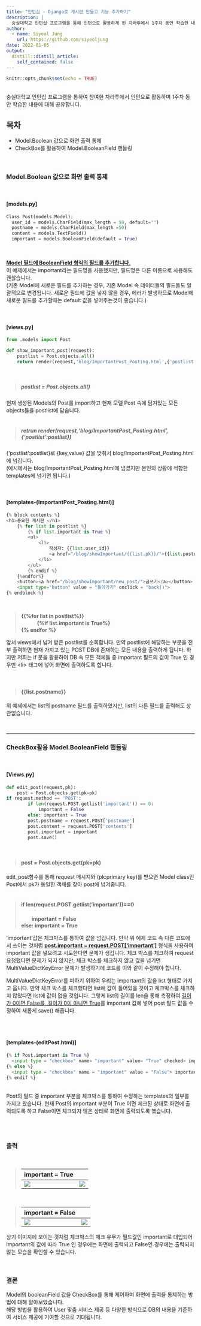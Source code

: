 ```yaml
---
title: "인턴십 - Django로 게시판 만들고 기능 추가하기"
description: |
  숭실대학교 인턴십 프로그램을 통해 인턴으로 활동하게 된 차라투에서 1주차 동안 학습한 내용에 대해 공유합니다.
author:
  - name: Siyeol Jung
    url: https://github.com/siyeoljung
date: 2022-01-05
output:
  distill::distill_article:
    self_contained: false
---
```



```r
knitr::opts_chunk$set(echo = TRUE)
```
<br>
숭실대학교 인턴십 프로그램을 통하여 참여한 차라투에서 인턴으로 활동하며 1주차 동안 학습한 내용에 대해 공유합니다.
<br>

## __목차__
  + Model.Boolean 값으로 화면 출력 통제   
  + CheckBox를 활용하여 Model.BooleanField 핸들링  
  
<br>

### __Model.Boolean 값으로 화면 출력 통제__  

<br>

#### **[models.py]**
``` python
Class Post(models.Model):
  user_id = models.CharField(max_length = 50, default="")
  postname = models.CharField(max_length =50)
  content = models.TextField()
  important = models.BooleanField(default = True)  
```
<br>

<u> **Model 필드에 BooleanField 형식의 필드를 추가합니다.**</u>  
이 예제에서는 important라는 필드명을 사용했지만, 필드명은 다른 이름으로 사용해도 괜찮습니다.   
(기존 Model에 새로운 필드를 추가하는 경우, 기존 Model 속 데이터들의 필드들도 일괄적으로 변경됩니다. 새로운 필드에 값을 넣지 않을 경우, 에러가 발생하므로 Model에 새로운 필드를 추가할때는 default 값을 넣어주는것이 좋습니다.)   
<br><br>


#### **[views.py]**
```python
from .models import Post

def show_important_post(request):
    postlist = Post.objects.all()
    return render(request,'blog/ImportantPost_Posting.html',{'postlist':postlist})
```  
<br>

>##### __postlist = Post.objects.all()__  

현재 생성된 Models의 Post를 import하고 현재 모델 Post 속에 담겨있는 모든 objects들을 postlist에 담습니다.
<br>
<br>

>##### __retrun render(request,'blog/ImportantPost_Posting.html',{'postlist':postlist})__  

{'postlist':postlist}로 {key,value} 값을 맞춰서 blog/ImportantPost_Posting.html에 넘깁니다.  
(예시에서는 blog/ImportantPost_Posting.html에 넘겼지만 본인의 상황에 적합한 templates에 넘기면 됩니다.)
<br>
<br>
<br>

#### **[templates-(ImportantPost_Posting.html)]**
```python
{% block contents %}
<h1>중요한 게시판 </h1>
    {% for list in postlist %}
        {% if list.important is True %}
        <ul>
            <li>
                작성자: {{list.user_id}} 
                <a href="/blog/showImportant/{{list.pk}}/">{{list.postname}}</a>
            </li>
        </ul>
        {% endif %}
    {%endfor%}
    <button><a href="/blog/showImportant/new_post/">글쓰기</a></button>
    <input type="button" value = "돌아가기" onclick = "back()">
{% endblock %}

```  
<br>

>__{{%for list in postlist%}}__  
　　　__{%if list.important is True%}__  
__{% endfor %}__

앞서 views에서 넘겨 받은 postlist를 순회합니다. 만약 postlist에 해당하는 부분을 전부 출력하면 현재 가지고 있는 POST DB에 존재하는 모든 내용을 출력하게 됩니다. 하지만 저희는 if 문을 활용하여 DB 속 모든 객체들 중 important 필드의 값이 True 인 경우만 \<li> 태그에 넣어 화면에 출력하도록 합니다.
<br>  
<br>

>#### __{{list.postname}}__

위 예제에서는 list의 postname 필드를 출력하였지만, list의 다른 필드를 출력해도 상관없습니다.

<br>

---

### __CheckBox활용 Model.BooleanField 핸들링__  

<br>

#### **[Views.py]**
```python
def edit_post(request,pk):
    post = Post.objects.get(pk=pk)
if request.method == 'POST':
        if len(request.POST.getlist('important')) == 0:
            important = False
        else: important = True
        post.postname = request.POST['postname']
        post.content = request.POST['contents']
        post.important = important
        post.save()

```  
<br>

>#### __post = Post.objects.get(pk=pk)__

edit_post함수를 통해 request 메시지와 (pk:primary key)를 받으면 Model class인 Post에서 pk가 동일한 객체를 찾아 post에 넘겨줍니다.
<br>
<br>


>#### __if len(request.POST.getlist('important'))==0__  
　　__important = False__  
__else: important = True__

'important'값은 체크박스를 통하여 값을 넘깁니다. 만약 위 예제 코드 속 다른 코드에서 쓰이는 것처럼 <u>__post.important = request.POST['important']__</u> 형식을 사용하여 important 값을 넣으려고 시도한다면 문제가 생깁니다. 체크 박스를 체크하여 request 요청했다면 문제가 되지 않지만, 체크 박스를 체크하지 않고 값을 넘기면 MultiValueDictKeyError 문제가 발생하기에 코드를 이와 같이 수정해야 합니다.

MultiValueDictKeyError를 피하기 위하여 우리는 important의 값을 list 형태로 가지고 옵니다. 만약 체크 박스를 체크했다면 list에 값이 들어있을 것이고 체크박스를 체크하지 않았다면 list에 값이 없을 것입니다. 그렇게 list의 길이를 len을 통해 측정하여 <u>길이가 0이면 False를, 길이가 0이 아니면 True</u>를 important 값에 넣어 post 필드 값을 수정하여 새롭게 save() 해줍니다.  

<br>
<br>

#### **[templates-(editPost.html)]**
```python
{% if Post.important is True %}
  <input type = "checkbox" name= "important" value= "True" checked> important <br>
{% else %}
  <input type = "checkbox" name = "important" value = "False"> important <br>
{% endif %}

```
<br>
Post의 필드 중 important 부분을 체크박스를 통하여 수정하는 templates의 일부를 가지고 왔습니다. 현재 Post의 important 부분이 True 이면 체크된 상태로 화면에 출력되도록 하고 False이면 체크되지 않은 상태로 화면에 출력되도록 했습니다.
<br>

<br>
<br>


### __출력__  

<br>


>
important = True    |   
---------------| -----------------
![](./ImportantAdmin.JPG)| ![](./ImportantAdminPosting.JPG)


<br>

>
important = False    |  
---------------| -----------------
![](./NotImportantAdmin.JPG)| ![](./NotImportantAdminPosting.JPG)


상기 이미지에 보이는 것처럼 체크박스의 체크 유무가 필드값인 important로 대입되어
important의 값에 따라 True 인 경우에는 화면에 출력되고 False인 경우에는 출력되지 않는 모습을 확인할 수 있습니다.  

<br>

### __결론__  
Model의 booleanField 값을 CheckBox를 통해 제어하며 화면에 출력을 통제하는 방법에 대해 알아보았습니다.  
해당 방법을 활용하여 User 맞춤 서비스 제공 등 다양한 방식으로 DB의 내용을 기준하여 서비스 제공에 기여할 것으로 기대됩니다.  